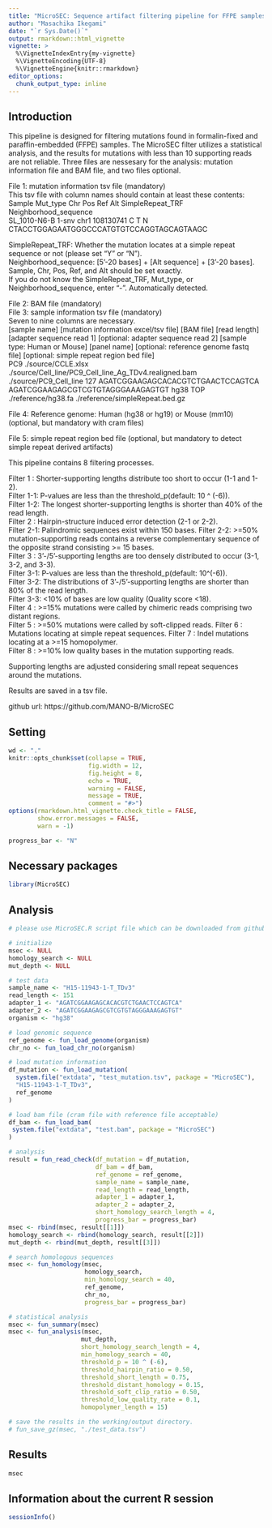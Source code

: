 ```yaml
---
title: "MicroSEC: Sequence artifact filtering pipeline for FFPE samples"
author: "Masachika Ikegami"
date: "`r Sys.Date()`"
output: rmarkdown::html_vignette
vignette: >
  %\VignetteIndexEntry{my-vignette}
  %\VignetteEncoding{UTF-8}
  %\VignetteEngine{knitr::rmarkdown}
editor_options: 
  chunk_output_type: inline
---
```


## Introduction
This pipeline is designed for filtering mutations found in formalin-fixed and 
paraffin-embedded (FFPE) samples. The MicroSEC filter utilizes a statistical 
analysis, and the results for mutations with less than 10 supporting reads are 
not reliable. Three files are nessesary for the analysis: mutation information 
file and BAM file, and two files optional.  
  
File 1: mutation information tsv file (mandatory)  
This tsv file with column names should contain at least these contents:  
       Sample Mut_type  Chr        Pos Ref Alt SimpleRepeat_TRF
       Neighborhood_sequence  
 SL_1010-N6-B    1-snv chr1  108130741   C   T                N
 CTACCTGGAGAATGGGCCCATGTGTCCAGGTAGCAGTAAGC  
  
SimpleRepeat_TRF: Whether the mutation locates at a simple repeat sequence or 
not (please set "Y" or "N").  
Neighborhood_sequence: [5'-20 bases] + [Alt sequence] + [3'-20 bases].  
Sample, Chr, Pos, Ref, and Alt should be set exactly.  
If you do not know the SimpleRepeat_TRF, Mut_type, or Neighborhood_sequence, 
enter "-". Automatically detected.  
  
File 2: BAM file (mandatory)  
File 3: sample information tsv file (mandatory)  
Seven to nine columns are necessary.  
[sample name] [mutation information excel/tsv file] [BAM file] [read length] 
[adapter sequence read 1] [optional: adapter sequence read 2] 
[sample type: Human or Mouse] [panel name] 
[optional: reference genome fastq file] 
[optional: simple repeat region bed file]  
PC9	./source/CCLE.xlsx ./source/Cell_line/PC9_Cell_line_Ag_TDv4.realigned.bam 
./source/PC9_Cell_line 127 
AGATCGGAAGAGCACACGTCTGAACTCCAGTCA AGATCGGAAGAGCGTCGTGTAGGGAAAGAGTGT hg38 
TOP ./reference/hg38.fa ./reference/simpleRepeat.bed.gz  
  
File 4: Reference genome: Human (hg38 or hg19) or Mouse (mm10) 
(optional, but mandatory with cram files)  

File 5: simple repeat region bed file 
(optional, but mandatory to detect simple repeat derived artifacts)  
  
This pipeline contains 8 filtering processes.  
  
Filter 1  : Shorter-supporting lengths distribute too short to occur 
(1-1 and 1-2).  
Filter 1-1: P-values are less than the threshold_p(default: 10 ^ (-6)).  
Filter 1-2: The longest shorter-supporting lengths is shorter than 40% of the 
read length.  
Filter 2  : Hairpin-structure induced error detection (2-1 or 2-2).  
Filter 2-1: Palindromic sequences exist within 150 bases. 
Filter 2-2: >=50% mutation-supporting reads contains a reverse complementary 
sequence of the opposite strand consisting >= 15 bases.  
Filter 3  : 3’-/5’-supporting lengths are too densely distributed to occur 
(3-1, 3-2, and 3-3).  
Filter 3-1: P-values are less than the threshold_p(default: 10^(-6)).  
Filter 3-2: The distributions of 3’-/5’-supporting lengths are shorter than 80% 
of the read length.  
Filter 3-3: <10% of bases are low quality (Quality score <18).  
Filter 4  : >=15% mutations were called by chimeric reads comprising two 
distant regions.  
Filter 5  : >=50% mutations were called by soft-clipped reads.
Filter 6  : Mutations locating at simple repeat sequences.
Filter 7  : Indel mutations locating at a >=15 homopolymer.  
Filter 8  : >=10% low quality bases in the mutation supporting reads.  

Supporting lengths are adjusted considering small repeat sequences around the 
mutations.  
  
Results are saved in a tsv file.  

github url: https://github.com/MANO-B/MicroSEC  
  
## Setting
```r
wd <- "."
knitr::opts_chunk$set(collapse = TRUE,
                      fig.width = 12,
                      fig.height = 8,
                      echo = TRUE,
                      warning = FALSE,
                      message = TRUE,
                      comment = "#>")
options(rmarkdown.html_vignette.check_title = FALSE,
        show.error.messages = FALSE,
        warn = -1)

progress_bar <- "N"
```

## Necessary packages
```r
library(MicroSEC)
```

## Analysis
```r
# please use MicroSEC.R script file which can be downloaded from github website.

# initialize
msec <- NULL
homology_search <- NULL
mut_depth <- NULL

# test data
sample_name <- "H15-11943-1-T_TDv3"
read_length <- 151
adapter_1 <- "AGATCGGAAGAGCACACGTCTGAACTCCAGTCA"
adapter_2 <- "AGATCGGAAGAGCGTCGTGTAGGGAAAGAGTGT"
organism <- "hg38"

# load genomic sequence
ref_genome <- fun_load_genome(organism)
chr_no <- fun_load_chr_no(organism)

# load mutation information
df_mutation <- fun_load_mutation(
  system.file("extdata", "test_mutation.tsv", package = "MicroSEC"),
  "H15-11943-1-T_TDv3",
  ref_genome
)

# load bam file (cram file with reference file acceptable)
df_bam <- fun_load_bam(
 system.file("extdata", "test.bam", package = "MicroSEC")
)

# analysis
result = fun_read_check(df_mutation = df_mutation,
                        df_bam = df_bam,
                        ref_genome = ref_genome,
                        sample_name = sample_name,
                        read_length = read_length,
                        adapter_1 = adapter_1,
                        adapter_2 = adapter_2,
                        short_homology_search_length = 4,
                        progress_bar = progress_bar)
msec <- rbind(msec, result[[1]])
homology_search <- rbind(homology_search, result[[2]])
mut_depth <- rbind(mut_depth, result[[3]])

# search homologous sequences
msec <- fun_homology(msec,
                     homology_search,
                     min_homology_search = 40,
                     ref_genome,
                     chr_no,
                     progress_bar = progress_bar)

# statistical analysis
msec <- fun_summary(msec)
msec <- fun_analysis(msec,
                    mut_depth,
                    short_homology_search_length = 4,
                    min_homology_search = 40,
                    threshold_p = 10 ^ (-6),
                    threshold_hairpin_ratio = 0.50,
                    threshold_short_length = 0.75,
                    threshold_distant_homology = 0.15,
                    threshold_soft_clip_ratio = 0.50,
                    threshold_low_quality_rate = 0.1,
                    homopolymer_length = 15)

# save the results in the working/output directory.
# fun_save_gz(msec, "./test_data.tsv")
```

## Results
```r
msec
```

## Information about the current R session
```r
sessionInfo()
```

